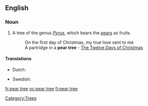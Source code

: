 ==English==

===Noun===
{{en-noun|sg=[[pear]] [[tree]]}}

# A tree of the genus ''[[Pyrus]]'', which bears the [[pear]]s as fruits.
#: On the first day of Christmas, my true love sent to me
#: A partridge in a '''pear tree''' - [[w:The Twelve Days of Christmas (song)|The Twelve Days of Christmas]]

====Translations====
{{trans-top|a tree of the genus ''Pyrus''}}
* Dutch: {{t+|nl|perenboom}}
{{trans-mid}}
* Swedish: {{t+|sv|päronträd|n}}
{{trans-bottom}}

[[Category:Trees]]

[[fr:pear tree]]
[[oc:pear tree]]
[[fi:pear tree]]